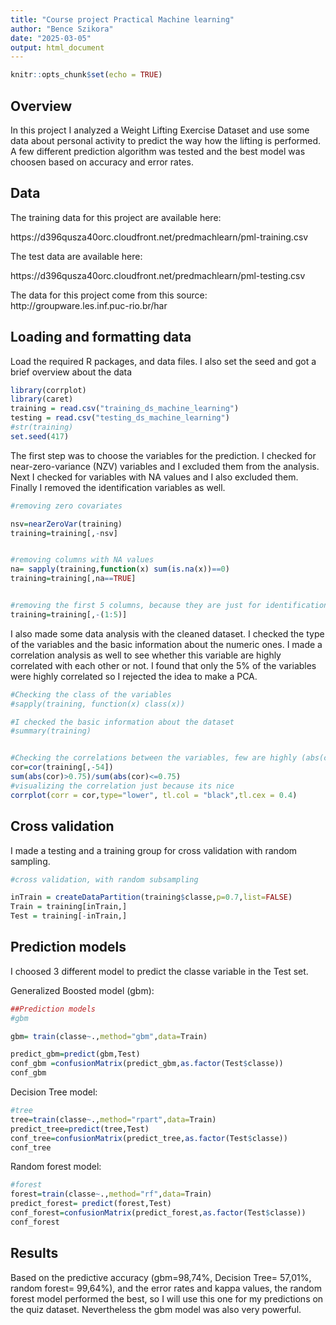 ---
title: "Course project Practical Machine learning"
author: "Bence Szikora"
date: "2025-03-05"
output: html_document
---

```{r setup, include=FALSE}
knitr::opts_chunk$set(echo = TRUE)
```
## Overview

In this project I analyzed a Weight Lifting Exercise Dataset and use some data about personal activity to predict the way how the lifting is performed. A few different prediction algorithm was tested and the best model was choosen based on accuracy and error rates.       

## Data

The training data for this project are available here: 

https://d396qusza40orc.cloudfront.net/predmachlearn/pml-training.csv

The test data are available here:

https://d396qusza40orc.cloudfront.net/predmachlearn/pml-testing.csv

The data for this project come from this source: 
http://groupware.les.inf.puc-rio.br/har

## Loading and formatting data

Load the required R packages, and data files. I also set the seed and got a brief overview about the data

```{r}
library(corrplot)
library(caret)
training = read.csv("training_ds_machine_learning")
testing = read.csv("testing_ds_machine_learning")
#str(training)
set.seed(417)

```

The first step was to choose the variables for the prediction. I checked for  near-zero-variance (NZV) variables and I excluded them from the analysis. Next I checked for variables with NA values and I also excluded them. Finally I removed the identification variables as well.

```{r}
#removing zero covariates

nsv=nearZeroVar(training)
training=training[,-nsv]


#removing columns with NA values
na= sapply(training,function(x) sum(is.na(x))==0)
training=training[,na==TRUE]


#removing the first 5 columns, because they are just for identification
training=training[,-(1:5)]
```

I also made some data analysis with the cleaned dataset. I checked the type of the variables and the basic information about the numeric ones. I made a correlation analysis as well to see whether this variable are highly correlated with each other or not. I found that only the 5% of the variables were highly correlated so I rejected the idea to make a PCA.

```{r}
#Checking the class of the variables
#sapply(training, function(x) class(x))

#I checked the basic information about the dataset
#summary(training)


#Checking the correlations between the variables, few are highly (abs(cor)>0.75) correlated (only 5%)
cor=cor(training[,-54])
sum(abs(cor)>0.75)/sum(abs(cor)<=0.75)
#visualizing the correlation just because its nice
corrplot(corr = cor,type="lower", tl.col = "black",tl.cex = 0.4)
```

## Cross validation

I made a testing and a training group for cross validation with random sampling.

```{r}
#cross validation, with random subsampling

inTrain = createDataPartition(training$classe,p=0.7,list=FALSE)
Train = training[inTrain,]
Test = training[-inTrain,]
```


## Prediction models

I choosed 3 different model to predict the classe variable in the Test set. 

Generalized Boosted model (gbm):

```{r,results='hide'}
##Prediction models
#gbm

gbm= train(classe~.,method="gbm",data=Train)
```

```{r}
predict_gbm=predict(gbm,Test)
conf_gbm =confusionMatrix(predict_gbm,as.factor(Test$classe))
conf_gbm
```

Decision Tree model:

```{r}
#tree
tree=train(classe~.,method="rpart",data=Train)
predict_tree=predict(tree,Test)
conf_tree=confusionMatrix(predict_tree,as.factor(Test$classe))
conf_tree
```

Random forest model:

```{r}
#forest
forest=train(classe~.,method="rf",data=Train)
predict_forest= predict(forest,Test)
conf_forest=confusionMatrix(predict_forest,as.factor(Test$classe))
conf_forest
```



## Results

Based on the predictive accuracy (gbm=98,74%, Decision Tree= 57,01%, random forest= 99,64%), and the error rates and kappa values, the random forest model performed the best, so I will use this one for my predictions on the quiz dataset. Nevertheless the gbm model was also very powerful.

